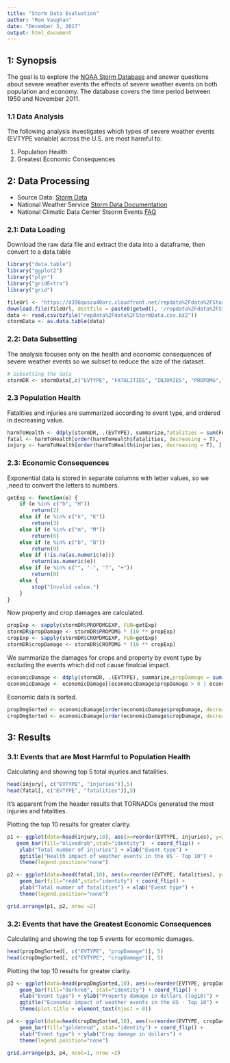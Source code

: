 ---
title: "Storm Data Evaluation"
author: "Ron Vaughan"
date: "December 3, 2017"
output: html_document
---
## 1: Synopsis
The goal is to explore the [NOAA Storm Database](https://www.ncdc.noaa.gov/stormevents/) and answer questions about severe weather events the effects of severe weather events on both population and economy. The database covers the time period between 1950 and November 2011.

### 1.1 Data Analysis

The following analysis investigates which types of severe weather events (EVTYPE variable) across the U.S. are most harmful to:

1. Population Health 
2. Greatest Economic Consequences


## 2: Data Processing

* Source Data: [Storm Data](https://d396qusza40orc.cloudfront.net/repdata%2Fdata%2FStormData.csv.bz2)
* National Weather Service [Storm Data Documentation](https://d396qusza40orc.cloudfront.net/repdata%2Fpeer2_doc%2Fpd01016005curr.pdf)
* National Climatic Data Center Stsorm Events [FAQ](https://d396qusza40orc.cloudfront.net/repdata%2Fpeer2_doc%2FNCDC%20Storm%20Events-FAQ%20Page.pdf)

### 2.1: Data Loading

Download the raw data file and extract the data into a dataframe, then convert to a data.table
```{r}
library("data.table")
library("ggplot2")
library("plyr")
library("gridExtra")
library("grid")

fileUrl <- "https://d396qusza40orc.cloudfront.net/repdata%2Fdata%2FStormData.csv.bz2"
download.file(fileUrl, destfile = paste0(getwd(), '/repdata%2Fdata%2FStormData.csv.bz2'))
data <- read.csv(bzfile("repdata%2Fdata%2FStormData.csv.bz2"))
stormData <- as.data.table(data)
```

### 2.2: Data Subsetting

The analysis focuses only on the health and economic consequences of severe weather events so we subset to reduce the size of the dataset. 
```{r}
# Subsetting the data
stormDR <- stormData[,c("EVTYPE", "FATALITIES", "INJURIES", "PROPDMG","PROPDMGEXP","CROPDMG","CROPDMGEXP")]
```

### 2.3 Population Health

Fatalities and injuries are summarized according to event type, and ordered in decreasing value.
```{r}
harmToHealth <- ddply(stormDR, .(EVTYPE), summarize,fatalities = sum(FATALITIES),injuries = sum(INJURIES))
fatal <- harmToHealth[order(harmToHealth$fatalities, decreasing = T), ]
injury <- harmToHealth[order(harmToHealth$injuries, decreasing = T), ]
```

### 2.3: Economic Consequences

Exponential data is stored in separate columns with letter values, so we ,need to convert the letters to numbers.

```{r}
getExp <- function(e) {
    if (e %in% c("h", "H"))
        return(2)
    else if (e %in% c("k", "K"))
        return(3)
    else if (e %in% c("m", "M"))
        return(6)
    else if (e %in% c("b", "B"))
        return(9)
    else if (!is.na(as.numeric(e))) 
        return(as.numeric(e))
    else if (e %in% c("", "-", "?", "+"))
        return(0)
    else {
        stop("Invalid value.")
    }
}
```

Now property and crop damages are calculated.
```{r}
propExp <- sapply(stormDR$PROPDMGEXP, FUN=getExp)
stormDR$propDamage <- stormDR$PROPDMG * (10 ** propExp)
cropExp <- sapply(stormDR$CROPDMGEXP, FUN=getExp)
stormDR$cropDamage <- stormDR$CROPDMG * (10 ** cropExp)
```

We summarize the damages for crops and property by event type by excluding the events which did not cause finalcial impact.
```{r}
economicDamage <- ddply(stormDR, .(EVTYPE), summarize,propDamage = sum(propDamage), cropDamage = sum(cropDamage))
economicDamage <- economicDamage[(economicDamage$propDamage > 0 | economicDamage$cropDamage > 0), ]
```

Economic data is sorted.
```{r}
propDmgSorted <- economicDamage[order(economicDamage$propDamage, decreasing = TRUE), ]
cropDmgSorted <- economicDamage[order(economicDamage$cropDamage, decreasing = TRUE), ]
```

## 3: Results

### 3.1: Events that are Most Harmful to Population Health

Calculating and showing top 5 total injuries and fatalities.
```{r}
head(injury[, c("EVTYPE", "injuries")],5)
head(fatal[, c("EVTYPE", "fatalities")],5)
```
It's apparent from the header results that TORNADOs generated the most injuries and fatalities.

Plotting the top 10 results for greater clarity.
```{r}
p1 <- ggplot(data=head(injury,10), aes(x=reorder(EVTYPE, injuries), y=injuries)) +
   geom_bar(fill="olivedrab",stat="identity")  + coord_flip() + 
    ylab("Total number of injuries") + xlab("Event type") +
    ggtitle("Health impact of weather events in the US - Top 10") +
    theme(legend.position="none")

p2 <- ggplot(data=head(fatal,10), aes(x=reorder(EVTYPE, fatalities), y=fatalities)) +
    geom_bar(fill="red4",stat="identity") + coord_flip() +
    ylab("Total number of fatalities") + xlab("Event type") +
    theme(legend.position="none")

grid.arrange(p1, p2, nrow =2)
```

### 3.2: Events that have the Greatest Economic Consequences

Calculating and showing the top 5 events for ecomomic damages.
```{r}
head(propDmgSorted[, c("EVTYPE", "propDamage")], 5)
head(cropDmgSorted[, c("EVTYPE", "cropDamage")], 5)
```

Plotting the top 10 results for greater clarity.
```{r}
p3 <- ggplot(data=head(propDmgSorted,10), aes(x=reorder(EVTYPE, propDamage), y=log10(propDamage), fill=propDamage )) +
    geom_bar(fill="darkred", stat="identity") + coord_flip() +
    xlab("Event type") + ylab("Property damage in dollars (log10)") +
    ggtitle("Economic impact of weather events in the US - Top 10") +
    theme(plot.title = element_text(hjust = 0))

p4 <- ggplot(data=head(cropDmgSorted,10), aes(x=reorder(EVTYPE, cropDamage), y=cropDamage, fill=cropDamage)) +
    geom_bar(fill="goldenrod", stat="identity") + coord_flip() + 
    xlab("Event type") + ylab("Crop damage in dollars") + 
    theme(legend.position="none")

grid.arrange(p3, p4, ncol=1, nrow =2)
```